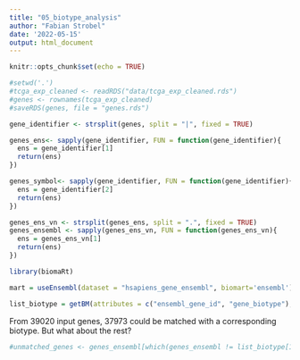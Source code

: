 ```yaml
---
title: "05_biotype_analysis"
author: "Fabian Strobel"
date: '2022-05-15'
output: html_document
---
```


```r
knitr::opts_chunk$set(echo = TRUE)
```

```r
#setwd('.')
#tcga_exp_cleaned <- readRDS("data/tcga_exp_cleaned.rds")
#genes <- rownames(tcga_exp_cleaned)
#saveRDS(genes, file = "genes.rds")
```

```r
gene_identifier <- strsplit(genes, split = "|", fixed = TRUE)

genes_ens<- sapply(gene_identifier, FUN = function(gene_identifier){
  ens = gene_identifier[1]
  return(ens)
})

genes_symbol<- sapply(gene_identifier, FUN = function(gene_identifier){
  ens = gene_identifier[2]
  return(ens)
})
```

```r
genes_ens_vn <- strsplit(genes_ens, split = ".", fixed = TRUE)
genes_ensembl <- sapply(genes_ens_vn, FUN = function(genes_ens_vn){
  ens = genes_ens_vn[1]
  return(ens)
})
```

```r
library(biomaRt)
```

```r
mart = useEnsembl(dataset = "hsapiens_gene_ensembl", biomart='ensembl')

list_biotype = getBM(attributes = c("ensembl_gene_id", "gene_biotype"), filters = "ensembl_gene_id", values = genes_ensembl, mart = mart, useCache = FALSE)
```
From 39020 input genes, 37973 could be matched with a corresponding biotype. But what about the rest?

```r
#unmatched_genes <- genes_ensembl[which(genes_ensembl != list_biotype[1])]
```

